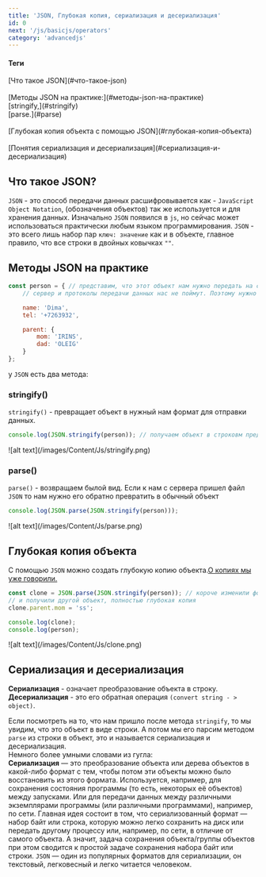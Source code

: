 ```yaml
---
title: 'JSON, Глубокая копия, сериализация и десериализация'
id: 0
next: '/js/basicjs/operators'
category: 'advancedjs'
---
```

#### Теги
<div className='tag_js'>[Что такое JSON](#что-такое-json)</div><br/>
<div className='tag_js'>[Методы JSON на практике:](#методы-json-на-практике)</div>
<div className='mini_tag_js'>[stringify,](#stringify)</div>
<div className='mini_tag_js'>[parse.](#parse)</div> <br/>
<div className='tag_js'>[Глубокая копия объекта с помощью JSON](#глубокая-копия-объекта)</div> <br/>
<div className='tag_js'>[Понятия сериализация и десериализация](#сериализация-и-десериализация)</div>






## Что такое JSON?
`JSON` - это способ передачи данных расшифровывается как - `JavaScript Object Notation`, (обозначения объектов)
так же используется и для хранения данных.
Изначально `JSON` появился в  `js`, но сейчас может использоваться практически любым языком программирования.
`JSON` - это всего лишь набор пар `ключ: значение` как и в объекте, главное правило, что все строки в двойных ковычках `""`.

## Методы JSON на практике
```javaScript
const person = { // представим, что этот объект нам нужно передать на сервер, на бекенд. На прямую объект мы не можем отправить
    // сервер и протоколы передачи данных нас не поймут. Поэтому нужно превратить в один из вариантов который можно транспортировать.

    name: 'Dima',
    tel: '+7263932',

    parent: {
        mom: 'IRINS',
        dad: 'OLEIG'
    }
};
```
у `JSON` есть два метода:
### stringify()
 `stringify()` - превращает объект в нужный нам формат для отправки данных.
```javaScript
console.log(JSON.stringify(person)); // получаем объект в строковм представлении в котором все в "" кавычках
```

<div className='container-img'> <span className="img"> ![alt text](/images/Content/Js/stringify.png) </span></div>

### parse()
`parse()` - возвращаем былой вид.
Если к нам с сервера пришел файл `JSON` то нам нужно его обратно превратить в обычный объект
```javaScript
console.log(JSON.parse(JSON.stringify(person))); 
```

<div className='container-img'> <span className="img"> ![alt text](/images/Content/Js/parse.png) </span></div>

## Глубокая копия объекта ##
С помощью `JSON` можно создать глубокую копию объекта.[О копиях мы уже говорили.](https://github.com/Aquariids/MyJS/blob/main/app/Programming/Basic%20js/Copying%20objects%20and%20links.md#-%D1%81%D0%BE%D0%B7%D0%B4%D0%B0%D0%B4%D0%B8%D0%BC-%D0%BF%D0%BE%D0%B2%D0%B5%D1%80%D1%85%D0%BD%D0%BE%D1%81%D1%82%D0%BD%D1%83%D1%8E-%D0%BA%D0%BE%D0%BF%D0%B8%D1%8E-%D0%BE%D0%B1%D1%8A%D0%B5%D0%BA%D1%82%D0%B0-)
```javaScript
const clone = JSON.parse(JSON.stringify(person)); // короче изменили формат объекта, а потом распарсили в переменную clone
// и получили другой объект, полностью глубокая копия
clone.parent.mom = 'ss';

console.log(clone);
console.log(person);
```
<div className='container-img'> <span className="img"> ![alt text](/images/Content/Js/clone.png) </span></div>

##  Сериализация и десериализация ##
<b>Сериализация</b> - означает преобразование объекта в строку.<br/>
<b>Десериализация</b> - это его обратная операция `(convert string - > object)`.<br/>

Если посмотреть на то, что нам пришло после метода `stringify`, то мы увидим, что это объект в виде строки.
А потом мы его парсим методом `parse` из строки в объект, это и называется сериализация и десериализация.<br/>
Немного более умными словами из гугла:<br/>
<b>Сериализация</b> — это преобразование объекта или дерева объектов в какой-либо формат с тем, чтобы потом эти объекты можно было восстановить из этого формата.
Используется, например, для сохранения состояния программы (то есть, некоторых её объектов) между запусками. Или для передачи данных между различными экземплярами
программы (или различными программами), например, по сети.
Главная идея состоит в том, что сериализованный формат — набор байт или строка, которую можно легко сохранить на диск или передать другому процессу или, например, по сети,
в отличие от самого объекта. А значит, задача сохранения объекта/группы объектов при этом сводится к простой задаче сохранения набора байт или строки.
`JSON` — один из популярных форматов для сериализации, он текстовый, легковесный и легко читается человеком.
